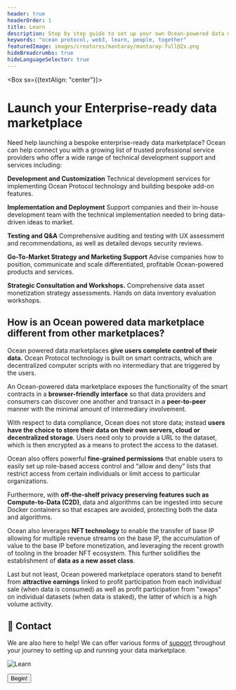 ```yaml
---
header: true
headerOrder: 1
title: Learn
description: Step by step guide to set up your own Ocean-powered data marketplace.
keywords: "ocean protocol, web3, learn, people, together"
featuredImage: images/creatures/mantaray/mantaray-full@2x.png
hideBreadcrumbs: true
hideLanguageSelector: true
---
```


<Box sx={{textAlign: "center"}}>

# Launch your Enterprise-ready data marketplace

</Box>

Need help launching a bespoke enterprise-ready data marketplace? Ocean can help connect you with a growing list of trusted professional service providers who offer a wide range of technical development support and services including:

<Process>

**Development and Customization**
Technical development services for implementing Ocean Protocol technology and building bespoke add-on features.

**Implementation and Deployment**
Support companies and their in-house development team with the technical implementation needed to bring data-driven ideas to market.

**Testing and Q&A**
Comprehensive auditing and testing with UX assessment and recommendations, as well as detailed devops security reviews.

**Go-To-Market Strategy and Marketing Support**
Advise companies how to position, communicate and scale differentiated, profitable Ocean-powered products and services.

**Strategic Consultation and Workshops.**
Comprehensive data asset monetization strategy assessments. Hands on data inventory evaluation workshops.

</Process>

## How is an Ocean powered data marketplace different from other marketplaces?

Ocean powered data marketplaces **give users complete control of their data.** Ocean Protocol technology is built on smart contracts, which are decentralized computer scripts with no intermediary that are triggered by the users.

An Ocean-powered data marketplace exposes the functionality of the smart contracts in a **browser-friendly interface** so that data providers and consumers can discover one another and transact in a **peer-to-peer** manner with the minimal amount of intermediary involvement.

With respect to data compliance, Ocean does not store data; instead **users have the choice to store their data on their own servers, cloud or decentralized storage**. Users need only to provide a URL to the dataset, which is then encrypted as a means to protect the access to the dataset.

Ocean also offers powerful **fine-grained permissions** that enable users to easily set up role-based access control and “allow and deny” lists that restrict access from certain individuals or limit access to particular organizations.

Furthermore, with **off-the-shelf privacy preserving features such as Compute-to-Data (C2D)**, data and algorithms can be ingested into secure Docker containers so that escapes are avoided, protecting both the data and algorithms.

Ocean also leverages **NFT technology** to enable the transfer of base IP allowing for multiple revenue streams on the base IP, the accumulation of value to the base IP before monetization, and leveraging the recent growth of tooling in the broader NFT ecosystem. This further solidifies the establishment of **data as a new asset class**.

Last but not least, Ocean powered marketplace operators stand to benefit from **attractive earnings** linked to profit participation from each individual sale (when data is consumed) as well as profit participation from "swaps" on individual datasets (when data is staked), the latter of which is a high volume activity.

## 🙋 Contact

We are also here to help! We can offer various forms of [support](/enterprise/support#) throughout your journey to setting up and running your data marketplace.

<LeadCapture />

![Learn](/images/creatures/octopus/octopus-full-light.svg)

<Aligner center>
  <Button to="/setup/module-0/">Begin!</Button>
</Aligner>
